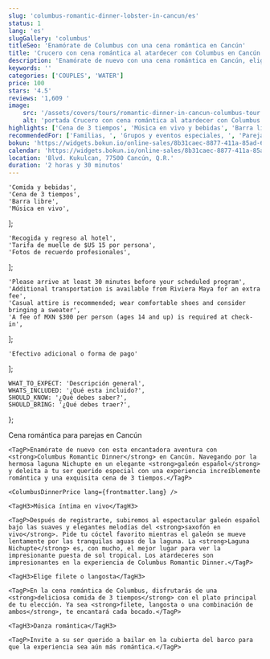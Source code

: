 ```yaml
---
slug: 'columbus-romantic-dinner-lobster-in-cancun/es'
status: 1
lang: 'es'
slugGallery: 'columbus'
titleSeo: 'Enamórate de Columbus con una cena romántica en Cancún'
title: 'Crucero con cena romántica al atardecer con Columbus en Cancún'
description: 'Enamórate de nuevo con una cena romántica en Cancún, elige tu cena de langosta o filete con música suave de saxofón a bordo.'
keywords: ''
categories: ['COUPLES', 'WATER']
price: 100
stars: '4.5'
reviews: '1,609 '
image:
    src: '/assets/covers/tours/romantic-dinner-in-cancun-columbus-tour.webp'
    alt: 'portada Crucero con cena romántica al atardecer con Columbus en Cancún'
highlights: ['Cena de 3 tiempos', 'Música en vivo y bebidas', 'Barra libre']
recommendedFor: ['Familias, ', 'Grupos y eventos especiales, ', 'Parejas & Celebraciones románticas']
bokun: 'https://widgets.bokun.io/online-sales/8b31caec-8877-411a-85ad-682828170619/experience/670335?partialView=1'
calendar: 'https://widgets.bokun.io/online-sales/8b31caec-8877-411a-85ad-682828170619/experience-calendar/670335'
location: 'Blvd. Kukulcan, 77500 Cancún, Q.R.'
duration: '2 horas y 30 minutos'
---
```



    'Comida y bebidas',
    'Cena de 3 tiempos',
    'Barra libre',
    'Música en vivo',
];

    'Recogida y regreso al hotel',
    'Tarifa de muelle de $US 15 por persona',
    'Fotos de recuerdo profesionales',
];

    'Please arrive at least 30 minutes before your scheduled program',
    'Additional transportation is available from Riviera Maya for an extra fee',
    'Casual attire is recommended; wear comfortable shoes and consider bringing a sweater',
    'A fee of MXN $300 per person (ages 14 and up) is required at check-in',
];

    'Efectivo adicional o forma de pago'
];

    WHAT_TO_EXPECT: 'Descripción general',
    WHATS_INCLUDED: '¿Qué esta incluido?',
    SHOULD_KNOW: '¿Qué debes saber?',
    SHOULD_BRING: '¿Qué debes traer?',
};

<Accordion client:visible title={titles.WHAT_TO_EXPECT} idHash="whatToExpect">
    <TagH2>Cena romántica para parejas en Cancún</TagH2>

    <TagP>Enamórate de nuevo con esta encantadora aventura con <strong>Columbus Romantic Dinner</strong> en Cancún. Navegando por la hermosa laguna Nichupte en un elegante <strong>galeón español</strong> y deleita a tu ser querido especial con una experiencia increíblemente romántica y una exquisita cena de 3 tiempos.</TagP>

    <ColumbusDinnerPrice lang={frontmatter.lang} />

    <TagH3>Música íntima en vivo</TagH3>

    <TagP>Después de registrarte, subiremos al espectacular galeón español bajo las suaves y elegantes melodías del <strong>saxofón en vivo</strong>. Pide tu cóctel favorito mientras el galeón se mueve lentamente por las tranquilas aguas de la laguna. La <strong>Laguna Nichupte</strong> es, con mucho, el mejor lugar para ver la impresionante puesta de sol tropical. Los atardeceres son impresionantes en la experiencia de Columbus Romantic Dinner.</TagP>

    <TagH3>Elige filete o langosta</TagH3>

    <TagP>En la cena romántica de Columbus, disfrutarás de una <strong>deliciosa comida de 3 tiempos</strong> con el plato principal de tu elección. Ya sea <strong>filete, langosta o una combinación de ambos</strong>, te encantará cada bocado.</TagP>

    <TagH3>Danza romántica</TagH3>

    <TagP>Invite a su ser querido a bailar en la cubierta del barco para que la experiencia sea aún más romántica.</TagP>
</Accordion>

<Accordion client:visible title={titles.WHATS_INCLUDED} idHash="whatsIncluded">
    <Inclusions includes={includes} notIncludes={notIncludes} />
</Accordion>

<Accordion client:visible title={titles.SHOULD_KNOW} idHash="whatYouShouldKnow">
    <ShouldKnow shouldKnow={shouldKnow} />
</Accordion>

<Accordion client:visible title={titles.SHOULD_BRING} idHash="whatYouShouldBring">
    <ShouldBring shouldBring={shouldBring} />
</Accordion>